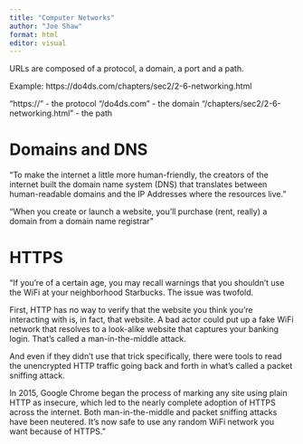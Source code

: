 ```yaml
---
title: "Computer Networks"
author: "Joe Shaw"
format: html
editor: visual
---
```


URLs are composed of a protocol, a domain, a port and a path.

Example: https://do4ds.com/chapters/sec2/2-6-networking.html

"https://" - the protocol
"/do4ds.com" - the domain
"/chapters/sec2/2-6-networking.html" - the path

# Domains and DNS

"To make the internet a little more human-friendly, the creators of the internet built the domain name system (DNS) that translates between human-readable domains and the IP Addresses where the resources live."

"When you create or launch a website, you’ll purchase (rent, really) a domain from a domain name registrar"

# HTTPS

"If you’re of a certain age, you may recall warnings that you shouldn’t use the WiFi at your neighborhood Starbucks. The issue was twofold.

First, HTTP has no way to verify that the website you think you’re interacting with is, in fact, that website. A bad actor could put up a fake WiFi network that resolves
to a look-alike website that captures your banking login. That’s called a man-in-the-middle attack.

And even if they didn’t use that trick specifically, there were tools to read the unencrypted HTTP traffic going back and forth in what’s called a packet sniffing attack.

In 2015, Google Chrome began the process of marking any site using plain HTTP as insecure, which led to the nearly complete adoption of HTTPS across the internet. Both man-in-the-middle and packet sniffing attacks have been neutered. It’s now safe to use any random WiFi network you want because of HTTPS."
